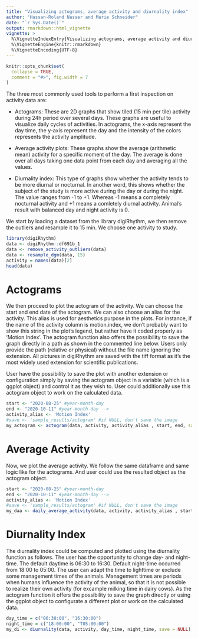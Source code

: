 ```yaml
---
title: "Visualizing actograms, average activity and diurnality index"
author: "Hassan-Roland Nasser and Marie Schneider"
date: "`r Sys.Date()`"
output: rmarkdown::html_vignette
vignette: >
  %\VignetteIndexEntry{Visualizing actograms, average activity and diurnality index}
  %\VignetteEngine{knitr::rmarkdown}
  %\VignetteEncoding{UTF-8}
---
```


```r
knitr::opts_chunk$set(
  collapse = TRUE,
  comment = "#>", fig.width = 7
)
```

The three most commonly used tools to perform a first inspection on activity data are:

- Actograms: These are 2D graphs that show tiled (15 min per tile) activity during 24h period over several days. These graphs are useful to visualize daily cycles of activities. In actograms, the x-axis represent the day time, the y-axis represent the day and the intensity of the colors represents the activity amplitude.

- Average activity plots: These graphs show the average (arithmetic mean) activity for a specific moment of the day. The average is done over all days taking one data point from each day and averaging all the values.

- Diurnality index: This type of graphs show whether the activity tends to be more diurnal or nocturnal. In another word, this shows whether the subject of the study is more active during the day or during the night.
                    The value ranges from -1 to +1. Whereas -1 means a completely nocturnal activity and +1 means a comletely diurnal activity. Animal's result with balanced day and night activity is 0.

We start by loading a dataset from the library digiRhythm, we then remove the outliers and resample it to 15 min. We choose one activity to study.

```r
library(digiRhythm)
data <- digiRhythm::df691b_1
data <- remove_activity_outliers(data)
data <- resample_dgm(data, 15)
activity = names(data)[2]
head(data)
```

# Actograms
We then proceed to plot the actogram of the activity. We can choose the start and end date of the actogram. We can also choose an alias for the activity. This alias is used for aesthetics purpose in the plots. For instance, if the name of the activity column is motion.index, we don't probably want to show this string in the plot's legend, but rather have it coded properly as 'Motion Index'.
The actogram function also offers the possibility to save the graph directly in a path as shown in the commented line below. Users only provide the path (relative or physical) without the file name ignoring the extension. All pictures in digiRhythm are saved with the tiff format as it's the most widely used extension for scientific publications. 

User have the possibility to save the plot with another extension or configuration simply by saving the actogram object in a variable (which is a ggplot object) and control it as they wish to.
User could additionally use this actogram object to work on the calculated data.

```r
start <- "2020-08-25" #year-month-day
end <- "2020-10-11" #year-month-day -->
activity_alias <- 'Motion Index'
#save <- 'sample_results/actogram' #if NULL, don't save the image
my_actogram <- actogram(data, activity, activity_alias , start, end, save = NULL)
```

# Average Activity

Now, we plot the average activity. We follow the same dataframe and same logic like for the actograms.
And user could use the resulted object as the actogram object.

```r
start <- "2020-08-25" #year-month-day
end <- "2020-10-11" #year-month-day -->
activity_alias <- 'Motion Index'
#save <- 'sample_results/actogram' #if NULL, don't save the image
my_daa <- daily_average_activity(data, activity, activity_alias , start, end, save = NULL)
```

# Diurnality Index

The diurnality index could be computed and plotted using the diurnality function as follows.
The user has the opportunity to change day- and night-time. The default daytime is 06:30 to 16:30. Default night-time occurred from 18:00 to 05:00. 
The user can adapt the time to lighttime or exclude some management times of the animals. 
Management times are periods when humans influence the activity of the animal, so that it is not possible to realize their own activity  (for excample milking time in dairy cows).
As the actogram function it offers the possibility to save the graph directly or using the ggplot object to configurate a different plot or work on the calculated data.

```r
day_time = c("06:30:00", "16:30:00")
night_time = c("18:00:00", "T05:00:00")
my_di <- diurnality(data, activity, day_time, night_time, save = NULL)
```
